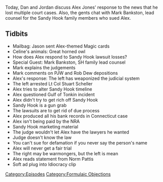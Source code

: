 {{DEFAULTSORT:
    #_EPISODE_0602:Sandy Hook Response
}}{{Episode
    | title           = Sandy Hook Response
    | caption         = Listen to this episode on [https://knowledgefight.libsyn.com/602-sandy-hook-response Libsyn] [https://open.spotify.com/episode/0nkUOwsfQ2eSSIJRbSRO8P Spotify]
    | episodeNumber   = 602
    | length          = 02:00:00
    | airDate         = October 4, 2021
    | episodeType     = [[:Category:Formulaic Objections|Formulaic Objections]]
    | appearance      = [[Mark Bankston]], [[Paul Joseph Watson]], [[Rob Dew]], [[Stuart Scheller]], [[Norm Pattis]]
    | previousEpisode = [[601: June 16, 2003]]
    | nextEpisode     = [[603: October 3-4, 2021]]
}}

{{Stub}}

Today, Dan and Jordan discuss Alex Jones' response to the news that he lost multiple court cases.  Also, the gents chat with Mark Bankston, lead counsel for the Sandy Hook family members who sued Alex.

==Tidbits==

*Mailbag: Jason sent Alex-themed Magic cards
*Celine's animals: Great horned owl
*How does Alex respond to Sandy Hook lawsuit losses?
*Special Guest: Mark Bankston, SH family lead counsel
*Mark explains the judgements
*Mark comments on PJW and Rob Dew depositions
*Alex's response: The left has weaponized the judicial system
*The left arrested Lt Col Stuart Scheller
*Alex tries to alter Sandy Hook timeline
*Alex questioned Gulf of Tonkin incident
*Alex didn't try to get rich off Sandy Hook
*Sandy Hook is a gun grab
*The lawsuits are to get rid of due process
*Alex produced all his bank records in Connecticut case
*Alex isn't being paid by the NRA
*Sandy Hook marketing material
*The judge wouldn't let Alex have the lawyers he wanted
*Judge doesn't know the law
*You can't sue for defamation if you never say the person's name
*Alex will never get a fair trial
*The right may be warmongers, but the left is mean
*Alex reads statement from Norm Pattis
*Soft ad plug into Idiocracy clip

[[Category:Episodes]]
[[Category:Formulaic Objections]]
